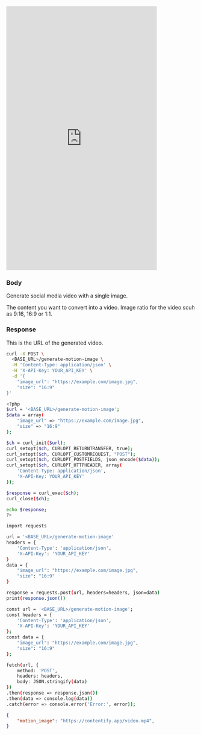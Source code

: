 

<iframe
    width="400"
    height="700"
    src="https://youtube.com/shorts/lKdGE6cvzyA?si=VeqRZkgcvQ4EM6pa" 
    title="Contentify Marketing AI - Developers" 
    frameborder="0" 
    allow="accelerometer; autoplay; clipboard-write; encrypted-media; gyroscope; picture-in-picture; web-share" 
    referrerpolicy="strict-origin-when-cross-origin" 
    allowfullscreen>

</iframe>

### Body

Generate social media video with a single image.


<ParamField body="image_url" type="string">
    The content you want to convert into a video.
</ParamField>

<ParamField body="size" type="string">
    Image ratio for the video scuh as 9:16, 16:9 or 1:1.
</ParamField>


### Response

<ResponseField name="motion_image" type="string">
  This is the URL of the generated video.
</ResponseField>


<RequestExample>

```bash cURL
curl -X POST \
  <BASE_URL>/generate-motion-image \
  -H 'Content-Type: application/json' \
  -H 'X-API-Key: YOUR_API_KEY' \
  -d '{
    "image_url": "https://example.com/image.jpg",
    "size": "16:9"
}'

```

```bash PHP
<?php
$url = '<BASE_URL>/generate-motion-image';
$data = array(
    "image_url" => "https://example.com/image.jpg",
    "size" => "16:9"
);

$ch = curl_init($url);
curl_setopt($ch, CURLOPT_RETURNTRANSFER, true);
curl_setopt($ch, CURLOPT_CUSTOMREQUEST, "POST");
curl_setopt($ch, CURLOPT_POSTFIELDS, json_encode($data));
curl_setopt($ch, CURLOPT_HTTPHEADER, array(
    'Content-Type: application/json',
    'X-API-Key: YOUR_API_KEY'
));

$response = curl_exec($ch);
curl_close($ch);

echo $response;
?>

```

```bash Python
import requests

url = '<BASE_URL>/generate-motion-image'
headers = {
    'Content-Type': 'application/json',
    'X-API-Key': 'YOUR_API_KEY'
}
data = {
    "image_url": "https://example.com/image.jpg",
    "size": "16:9"
}

response = requests.post(url, headers=headers, json=data)
print(response.json())

```

```bash JavaScript
const url = '<BASE_URL>/generate-motion-image';
const headers = {
    'Content-Type': 'application/json',
    'X-API-Key': 'YOUR_API_KEY'
};
const data = {
    "image_url": "https://example.com/image.jpg",
    "size": "16:9"
};

fetch(url, {
    method: 'POST',
    headers: headers,
    body: JSON.stringify(data)
})
.then(response => response.json())
.then(data => console.log(data))
.catch(error => console.error('Error:', error));


```

</RequestExample>

<ResponseExample>

```json Response
{
	"motion_image": "https://contentify.app/video.mp4",
}
```

</ResponseExample>


&nbsp;
#
&nbsp;
#
&nbsp;